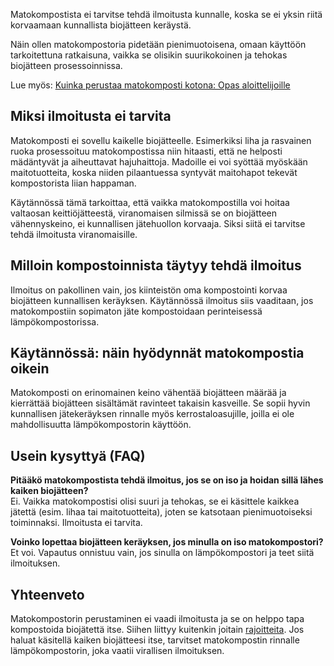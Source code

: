 Matokompostista ei tarvitse tehdä ilmoitusta kunnalle, koska se ei yksin riitä korvaamaan kunnallista biojätteen
keräystä.

Näin ollen matokompostoria pidetään pienimuotoisena, omaan käyttöön tarkoitettuna ratkaisuna, vaikka se olisikin
suurikokoinen ja tehokas biojätteen prosessoinnissa.

Lue myös:
[Kuinka perustaa matokomposti kotona: Opas aloittelijoille](https://www.lieromaa.fi/blogi/julkaisu/kuinka-perustaa-matokomposti-kotona-opas-aloittelijoille)

## Miksi ilmoitusta ei tarvita

Matokomposti ei sovellu kaikelle biojätteelle. Esimerkiksi liha ja rasvainen ruoka prosessoituu matokompostissa niin
hitaasti, että ne helposti mädäntyvät ja aiheuttavat hajuhaittoja. Madoille ei voi syöttää myöskään maitotuotteita,
koska niiden pilaantuessa syntyvät maitohapot tekevät kompostorista liian happaman.

Käytännössä tämä tarkoittaa, että vaikka matokompostilla voi hoitaa valtaosan keittiöjätteestä, viranomaisen silmissä se
on biojätteen vähennyskeino, ei kunnallisen jätehuollon korvaaja. Siksi siitä ei tarvitse tehdä ilmoitusta
viranomaisille.

## Milloin kompostoinnista täytyy tehdä ilmoitus

Ilmoitus on pakollinen vain, jos kiinteistön oma kompostointi korvaa biojätteen kunnallisen keräyksen. Käytännössä
ilmoitus siis vaaditaan, jos matokompostiin sopimaton jäte kompostoidaan perinteisessä lämpökompostorissa.

## Käytännössä: näin hyödynnät matokompostia oikein

Matokomposti on erinomainen keino vähentää biojätteen määrää ja kierrättää biojätteen sisältämät ravinteet takaisin
kasveille. Se sopii hyvin kunnallisen jätekeräyksen rinnalle myös kerrostaloasujille, joilla ei ole mahdollisuutta
lämpökompostorin käyttöön.

## Usein kysyttyä (FAQ)

**Pitääkö matokompostista tehdä ilmoitus, jos se on iso ja hoidan sillä lähes kaiken biojätteen?**  
Ei. Vaikka matokompostisi olisi suuri ja tehokas, se ei käsittele kaikkea jätettä (esim. lihaa tai maitotuotteita),
joten se katsotaan pienimuotoiseksi toiminnaksi. Ilmoitusta ei tarvita.

**Voinko lopettaa biojätteen keräyksen, jos minulla on iso matokompostori?**  
Et voi. Vapautus onnistuu vain, jos sinulla on lämpökompostori ja teet siitä ilmoituksen.

## Yhteenveto

Matokompostorin perustaminen ei vaadi ilmoitusta ja se on helppo tapa kompostoida biojätettä itse. Siihen liittyy
kuitenkin joitain
[rajoitteita](https://www.lieromaa.fi/blogi/julkaisu/mita-saa-laittaa-matokompostoriin-turvalliset-ja-kielletyt-ruoat).
Jos haluat käsitellä kaiken biojätteesi itse, tarvitset matokompostin rinnalle lämpökompostorin, joka vaatii virallisen
ilmoituksen.
